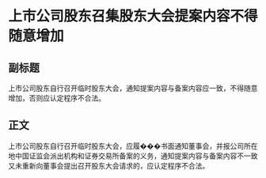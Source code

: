 # 上市公司股东召集股东大会提案内容不得随意增加
## 副标题
上市公司股东自行召开临时股东大会，通知提案内容与备案内容应一致，不得随意增加，否则应认定程序不合法。
## 正文
上市公司股东自行召开临时股东大会，应履���书面通知董事会，并报公司所在地中国证监会派出机构和证券交易所备案的义务，通知提案内容与备案内容不一致又未重新向董事会提出召开股东大会请求的，应认定程序不合法。